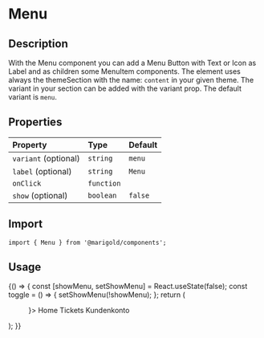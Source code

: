 
<Meta title="Components/Content/Menu" />

# Menu

## Description

With the Menu component you can add a Menu Button with Text or Icon as Label and as children some MenuItem components.
The element uses always the themeSection with the name: `content` in your given theme. The variant in your section can be added with the variant prop. The default variant is `menu`.

## Properties

| Property             | Type       | Default |
| :------------------- | :--------- | :------ |
| `variant` (optional) | `string`   | `menu`  |
| `label` (optional)   | `string`   | `Menu`  |
| `onClick`            | `function` |         |
| `show` (optional)    | `boolean`  | `false` |

## Import

```tsx
import { Menu } from '@marigold/components';
```

## Usage

<Preview>
  <Story name="menu">
    {() => {
      const [showMenu, setShowMenu] = React.useState(false);
      const toggle = () => {
        setShowMenu(!showMenu);
      };
      return (
        <Menu onClick={toggle} show={showMenu} label={<BurgerMenu />}>
          <MenuItem href="#">Home</MenuItem>
          <MenuItem href="#">Tickets</MenuItem>
          <MenuItem href="#">Kundenkonto</MenuItem>
        </Menu>
      );
    }}
  </Story>
</Preview>
